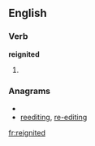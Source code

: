 ==English==

===Verb===
'''reignited'''

# {{present participle of|[[reignite]]}}

===Anagrams===
* {{alphagram|deegiinrt}}
* [[reediting#English|reediting]], [[re-editing#English|re-editing]]

[[fr:reignited]]